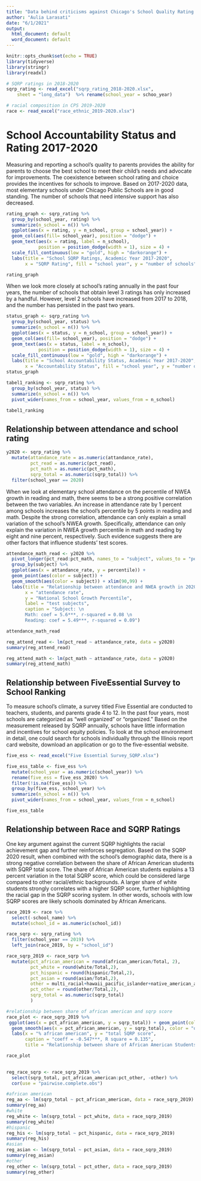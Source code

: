 ```yaml
---
title: "Data behind criticisms against Chicago's School Quality Rating Policy (SQRP)"
author: "Aulia Larasati"
date: "6/1/2021"
output:
  html_document: default
  word_document: default
---
```


```r
knitr::opts_chunk$set(echo = TRUE)
library(tidyverse)
library(stringr)
library(readxl)

```


```r
# SQRP ratings in 2018-2020
sqrp_rating <- read_excel("sqrp_rating_2018-2020.xlsx", 
    sheet = "long_data")  %>% rename(school_year = schoo_year)
```

```r
# racial composition in CPS 2019-2020
race <- read_excel("race_ethnic_2019-2020.xlsx")
```


# School Accountability Status and Rating 2017-2020
Measuring and reporting a school's quality to parents provides the ability for parents to choose the best school to meet their child's needs and advocate for improvements. The coexistence between school rating and choice provides the incentives for schools to improve. Based on 2017-2020 data, most elementary schools under Chicago Public Schools are in good standing. The number of schools that need intensive support has also decreased.  

```r
rating_graph <- sqrp_rating %>% 
  group_by(school_year, rating) %>% 
  summarize(n_school = n()) %>% 
  ggplot(aes(x = rating, y = n_school, group = school_year)) + 
  geom_col(aes(fill= school_year), position = "dodge") + 
  geom_text(aes(x = rating, label = n_school), 
            position = position_dodge(width = 1), size = 4) + 
  scale_fill_continuous(low = "gold", high = "darkorange") + 
  labs(title = "School SQRP Ratings, Academic Year 2017-2020", 
       x = "SQRP Rating", fill = "school year", y = "number of schools")

rating_graph
```

When we look more closely at school's rating annually in the past four years, the number of schools that obtain level 3 ratings has only increased by a handful. However, level 2 schools have increased from 2017 to 2018, and the number has persisted in the past two years.  

```r
status_graph <- sqrp_rating %>% 
  group_by(school_year, status) %>% 
  summarize(n_school = n()) %>% 
  ggplot(aes(x = status, y = n_school, group = school_year)) + 
  geom_col(aes(fill= school_year), position = "dodge") + 
  geom_text(aes(x = status, label = n_school), 
            position = position_dodge(width = 1), size = 4) + 
  scale_fill_continuous(low = "gold", high = "darkorange") + 
  labs(title = "School Accountability Status, Academic Year 2017-2020", 
       x = "Accountability Status", fill = "school year", y = "number of schools")
status_graph
```


```r
tabel1_ranking <- sqrp_rating %>% 
  group_by(school_year, status) %>% 
  summarize(n_school = n()) %>% 
  pivot_wider(names_from = school_year, values_from = n_school) 

tabel1_ranking
```

## Relationship between attendance and school rating
```r
y2020 <- sqrp_rating %>% 
  mutate(attandance_rate = as.numeric(attandance_rate), 
         pct_read = as.numeric(pct_read), 
         pct_math = as.numeric(pct_math), 
         sqrp_total = as.numeric(sqrp_total)) %>% 
  filter(school_year == 2020)
```

When we look at elementary school attendance on the percentile of NWEA growth in reading and math, there seems to be a strong positive correlation between the two variables. An increase in attendance rate by 1 percent among schools increases the school's percentile by 5 points in reading and math. Despite the strong correlation, attendance can only explain a small variation of the school's NWEA growth. Specifically, attendance can only explain the variation in NWEA growth percentile in math and reading by eight and nine percent, respectively. Such evidence suggests there are other factors that influence students' test scores.
```r
attendance_math_read <- y2020 %>% 
  pivot_longer(pct_read:pct_math, names_to = "subject", values_to = "percentile") %>% 
  group_by(subject) %>% 
  ggplot(aes(x = attandance_rate, y = percentile)) + 
  geom_point(aes(color = subject)) + 
  geom_smooth(aes(color = subject)) + xlim(90,99) + 
  labs(title = "Relationship between attendance and NWEA growth in 2020",
       x = "attendance rate", 
       y = "National School Growth Percentile", 
       label = "test subjects", 
       caption = "Subject: \n 
       Math: coef = 5.6***, r-squared = 0.08 \n
       Reading: coef = 5.49***, r-squared = 0.09")

attendance_math_read

reg_attend_read <- lm(pct_read ~ attandance_rate, data = y2020)
summary(reg_attend_read)

reg_attend_math <- lm(pct_math ~ attandance_rate, data = y2020)
summary(reg_attend_math)
```
## Relationship between FiveEssential Survey to School Ranking

To measure school's climate, a survey titled Five Essential are conducted to 
teachers, students, and parents grade 4 to 12. In the past four years, most schools are categorized as "well organized" or "organized." Based on the measurement released by SQRP annually, schools have little information and incentives for school equity policies. To look at the school environment in detail, one could search for schools individually through the Illinois report card website, download an application or go to the five-essential website. 
```r
five_ess <- read_excel("Five Essential Survey_SQRP.xlsx")

five_ess_table <- five_ess %>%
  mutate(school_year = as.numeric(school_year)) %>%
  rename(five_ess = five_ess_2020) %>% 
  filter(!is.na(five_ess)) %>% 
  group_by(five_ess, school_year) %>% 
  summarize(n_school = n()) %>% 
  pivot_wider(names_from = school_year, values_from = n_school)

five_ess_table

```

## Relationship between Race and SQRP Ratings
One key argument against the current SQRP highlights the racial achievement gap and further reinforces segregation. Based on the SQRP 2020 result, when combined with the school's demographic data, there is a strong negative correlation between the share of African American students with SQRP total score. The share of African American students explains a 13 percent variation in the total SQRP score, which could be considered large compared to other racial/ethnic backgrounds. A larger share of white students strongly correlates with a higher SQRP score, further highlighting the racial gap in the SQRP scoring system. In other words, schools with low SQRP scores are likely schools dominated by African Americans. 
```r
race_2019 <- race %>% 
  select(-school_name) %>% 
  mutate(school_id = as.numeric(school_id))

race_sqrp <- sqrp_rating %>% 
  filter(school_year == 2019) %>% 
  left_join(race_2019, by = "school_id")
```


```r
race_sqrp_2019 <- race_sqrp %>% 
  mutate(pct_african_american = round(african_american/Total, 2), 
         pct_white = round(white/Total,2), 
         pct_hispanic = round(hispanic/Total,2), 
         pct_asian = round(asian/Total,2), 
         other = multi_racial+hawaii_pacific_islander+native_american_alaskan, 
         pct_other = round(other/Total,2), 
         sqrp_total = as.numeric(sqrp_total)
         ) 
```


```r
#relationship between share of african american and sqrp score 
race_plot <- race_sqrp_2019 %>% 
 ggplot(aes(x = pct_african_american, y = sqrp_total)) + geom_point(color = "cyan3") + 
  geom_smooth(aes(x = pct_african_american, y = sqrp_total), color = "orangered3") + 
  labs(x = "% african american", y = "total SQRP score",
       caption = "coeff = -0.547***, R square = 0.135", 
       title = "Relationship between share of African American Students and SQRP score")

race_plot
  
```


```r
reg_race_sqrp <- race_sqrp_2019 %>% 
  select(sqrp_total, pct_african_american:pct_other, -other) %>% 
  cor(use = "pairwise.complete.obs")

#african american
reg_aa <- lm(sqrp_total ~ pct_african_american, data = race_sqrp_2019)
summary(reg_aa)
#white
reg_white <- lm(sqrp_total ~ pct_white, data = race_sqrp_2019)
summary(reg_white)
#hispanic
reg_his <- lm(sqrp_total ~ pct_hispanic, data = race_sqrp_2019)
summary(reg_his)
#asian
reg_asian <- lm(sqrp_total ~ pct_asian, data = race_sqrp_2019)
summary(reg_asian)
#other
reg_other <- lm(sqrp_total ~ pct_other, data = race_sqrp_2019)
summary(reg_other)

```

